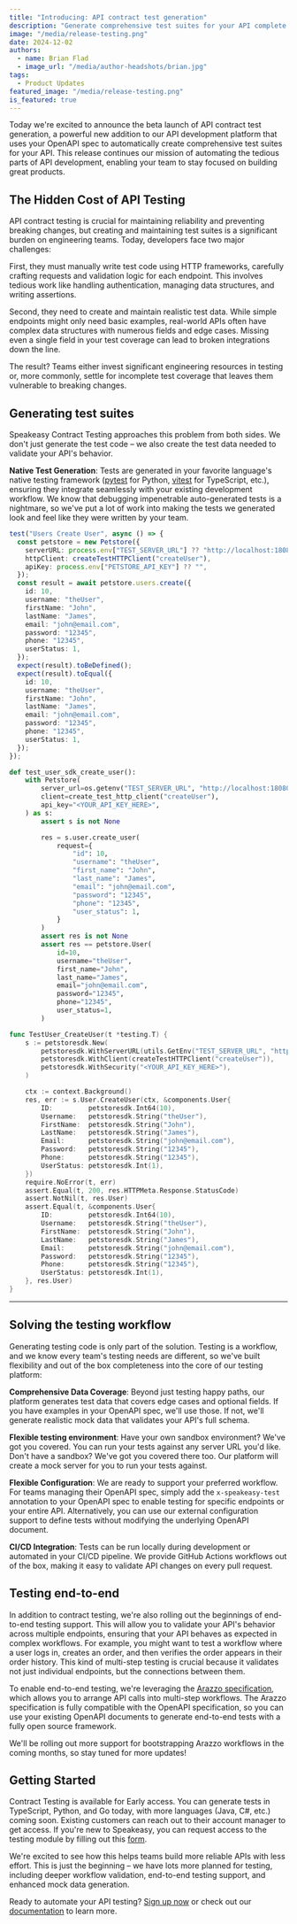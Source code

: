 ```yaml
---
title: "Introducing: API contract test generation"
description: "Generate comprehensive test suites for your API complete with realistic test data"
image: "/media/release-testing.png"
date: 2024-12-02
authors:
  - name: Brian Flad
  - image_url: "/media/author-headshots/brian.jpg"
tags:
  - Product Updates
featured_image: "/media/release-testing.png"
is_featured: true
---
```




Today we're excited to announce the beta launch of API contract test generation, a powerful new addition to our API development platform that uses your OpenAPI spec to automatically create comprehensive test suites for your API. This release continues our mission of automating the tedious parts of API development, enabling your team to stay focused on building great products.

## The Hidden Cost of API Testing

API contract testing is crucial for maintaining reliability and preventing breaking changes, but creating and maintaining test suites is a significant burden on engineering teams. Today, developers face two major challenges:

First, they must manually write test code using HTTP frameworks, carefully crafting requests and validation logic for each endpoint. This involves tedious work like handling authentication, managing data structures, and writing assertions.

Second, they need to create and maintain realistic test data. While simple endpoints might only need basic examples, real-world APIs often have complex data structures with numerous fields and edge cases. Missing even a single field in your test coverage can lead to broken integrations down the line.

The result? Teams either invest significant engineering resources in testing or, more commonly, settle for incomplete test coverage that leaves them vulnerable to breaking changes.

## Generating test suites

Speakeasy Contract Testing approaches this problem from both sides. We don't just generate the test code – we also create the test data needed to validate your API's behavior.

**Native Test Generation**: Tests are generated in your favorite language's native testing framework ([pytest](https://docs.pytest.org/en/stable/) for Python, [vitest](https://vitest.dev/) for TypeScript, etc.), ensuring they integrate seamlessly with your existing development workflow. We know that debugging impenetrable auto-generated tests is a nightmare, so we've put a lot of work into making the tests we generated look and feel like they were written by your team.

<CodeWithTabs>

```ts !!tabs users.test.ts
test("Users Create User", async () => {
  const petstore = new Petstore({
    serverURL: process.env["TEST_SERVER_URL"] ?? "http://localhost:18080",
    httpClient: createTestHTTPClient("createUser"),
    apiKey: process.env["PETSTORE_API_KEY"] ?? "",
  });
  const result = await petstore.users.create({
    id: 10,
    username: "theUser",
    firstName: "John",
    lastName: "James",
    email: "john@email.com",
    password: "12345",
    phone: "12345",
    userStatus: 1,
  });
  expect(result).toBeDefined();
  expect(result).toEqual({
    id: 10,
    username: "theUser",
    firstName: "John",
    lastName: "James",
    email: "john@email.com",
    password: "12345",
    phone: "12345",
    userStatus: 1,
  });
});
```

```python !!tabs test_user_sdk.py
def test_user_sdk_create_user():
    with Petstore(
        server_url=os.getenv("TEST_SERVER_URL", "http://localhost:18080"),
        client=create_test_http_client("createUser"),
        api_key="<YOUR_API_KEY_HERE>",
    ) as s:
        assert s is not None

        res = s.user.create_user(
            request={
                "id": 10,
                "username": "theUser",
                "first_name": "John",
                "last_name": "James",
                "email": "john@email.com",
                "password": "12345",
                "phone": "12345",
                "user_status": 1,
            }
        )
        assert res is not None
        assert res == petstore.User(
            id=10,
            username="theUser",
            first_name="John",
            last_name="James",
            email="john@email.com",
            password="12345",
            phone="12345",
            user_status=1,
        )
```

```go !!tabs user_test.go
func TestUser_CreateUser(t *testing.T) {
	s := petstoresdk.New(
		petstoresdk.WithServerURL(utils.GetEnv("TEST_SERVER_URL", "http://localhost:18080")),
		petstoresdk.WithClient(createTestHTTPClient("createUser")),
		petstoresdk.WithSecurity("<YOUR_API_KEY_HERE>"),
	)

	ctx := context.Background()
	res, err := s.User.CreateUser(ctx, &components.User{
		ID:         petstoresdk.Int64(10),
		Username:   petstoresdk.String("theUser"),
		FirstName:  petstoresdk.String("John"),
		LastName:   petstoresdk.String("James"),
		Email:      petstoresdk.String("john@email.com"),
		Password:   petstoresdk.String("12345"),
		Phone:      petstoresdk.String("12345"),
		UserStatus: petstoresdk.Int(1),
	})
	require.NoError(t, err)
	assert.Equal(t, 200, res.HTTPMeta.Response.StatusCode)
	assert.NotNil(t, res.User)
	assert.Equal(t, &components.User{
		ID:         petstoresdk.Int64(10),
		Username:   petstoresdk.String("theUser"),
		FirstName:  petstoresdk.String("John"),
		LastName:   petstoresdk.String("James"),
		Email:      petstoresdk.String("john@email.com"),
		Password:   petstoresdk.String("12345"),
		Phone:      petstoresdk.String("12345"),
		UserStatus: petstoresdk.Int(1),
	}, res.User)
}
```

---

</CodeWithTabs>

## Solving the testing workflow

Generating testing code is only part of the solution. Testing is a workflow, and we know every team's testing needs are different, so we've built flexibility and out of the box completeness into the core of our testing platform:

**Comprehensive Data Coverage**: Beyond just testing happy paths, our platform generates test data that covers edge cases and optional fields. If you have examples in your OpenAPI spec, we'll use those. If not, we'll generate realistic mock data that validates your API's full schema.

**Flexible testing environment**: Have your own sandbox environment? We've got you covered. You can run your tests against any server URL you'd like. Don't have a sandbox? We've got you covered there too. Our platform will create a mock server for you to run your tests against.

**Flexible Configuration**: We are ready to support your preferred workflow. For teams managing their OpenAPI spec, simply add the `x-speakeasy-test` annotation to your OpenAPI spec to enable testing for specific endpoints or your entire API. Alternatively, you can use our external configuration support to define tests without modifying the underlying OpenAPI document.

**CI/CD Integration**: Tests can be run locally during development or automated in your CI/CD pipeline. We provide GitHub Actions workflows out of the box, making it easy to validate API changes on every pull request.

## Testing end-to-end

In addition to contract testing, we're also rolling out the beginnings of end-to-end testing support. This will allow you to validate your API's behavior across multiple endpoints, ensuring that your API behaves as expected in complex workflows. For example, you might want to test a workflow where a user logs in, creates an order, and then verifies the order appears in their order history. This kind of multi-step testing is crucial because it validates not just individual endpoints, but the connections between them.

To enable end-to-end testing, we're leveraging the [Arazzo specification](/openapi/arazzo), which allows you to arrange API calls into multi-step workflows. The Arazzo specification is fully compatible with the OpenAPI specification, so you can use your existing OpenAPI documents to generate end-to-end tests with a fully open source framework.

We'll be rolling out more support for bootstrapping Arazzo workflows in the coming months, so stay tuned for more updates!

## Getting Started

Contract Testing is available for Early access. You can generate tests in TypeScript, Python, and Go today, with more languages (Java, C#, etc.) coming soon. Existing customers can reach out to their account manager to get access. If you're new to Speakeasy, you can request access to the testing module by filling out this [form](/book-demo).

We're excited to see how this helps teams build more reliable APIs with less effort. This is just the beginning – we have lots more planned for testing, including deeper workflow validation, end-to-end testing support, and enhanced mock data generation.

Ready to automate your API testing? [Sign up now](https://app.speakeasy.com/) or check out our [documentation](https://speakeasy.com/docs) to learn more.
